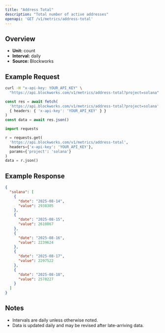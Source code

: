 ```yaml
---
title: "Address Total"
description: "Total number of active addresses"
openapi: 'GET /v1/metrics/address-total'
---
```


## Overview

- **Unit:** count
- **Interval:** daily
- **Source:** Blockworks

## Example Request

<CodeGroup>

```bash cURL
curl -H "x-api-key: YOUR_API_KEY" \
  "https://api.blockworks.com/v1/metrics/address-total?project=solana"
```

```typescript TypeScript
const res = await fetch(
  'https://api.blockworks.com/v1/metrics/address-total?project=solana',
  { headers: { 'x-api-key': 'YOUR_API_KEY' } }
)
const data = await res.json()
```

```python Python
import requests

r = requests.get(
  'https://api.blockworks.com/v1/metrics/address-total',
  headers={'x-api-key': 'YOUR_API_KEY'},
  params={'project': 'solana'}
)
data = r.json()
```

</CodeGroup>

## Example Response

```json
{
  "solana": [
    {
      "date": "2025-08-14",
      "value": 2938305
    },
    {
      "date": "2025-08-15",
      "value": 2610867
    },
    {
      "date": "2025-08-16",
      "value": 2239624
    },
    {
      "date": "2025-08-17",
      "value": 2297522
    },
    {
      "date": "2025-08-18",
      "value": 2578227
    }
  ]
}
```

## Notes
- Intervals are daily unless otherwise noted.
- Data is updated daily and may be revised after late-arriving data.

